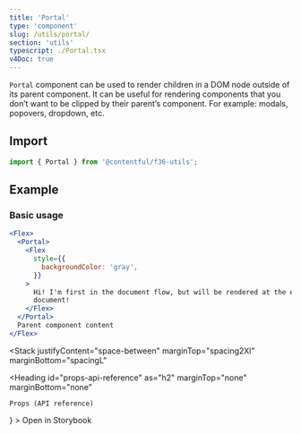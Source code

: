 ```yaml
---
title: 'Portal'
type: 'component'
slug: /utils/portal/
section: 'utils'
typescript: ./Portal.tsx
v4Doc: true
---
```



`Portal` component can be used to render children in a DOM node outside of its parent component. It can be useful for rendering components that you don’t want to be clipped by their parent’s component. For example: modals, popovers, dropdown, etc.

## Import

```jsx static=true
import { Portal } from '@contentful/f36-utils';
```

## Example

### Basic usage

```jsx
<Flex>
  <Portal>
    <Flex
      style={{
        backgroundColor: 'gray',
      }}
    >
      Hi! I'm first in the document flow, but will be rendered at the end of the
      document!
    </Flex>
  </Portal>
  Parent component content
</Flex>
```

<Stack
  justifyContent="space-between"
  marginTop="spacing2Xl"
  marginBottom="spacingL"
>
  <Heading
    id="props-api-reference"
    as="h2"
    marginTop="none"
    marginBottom="none"
  >
    Props (API reference)
  </Heading>
  <TextLink
    href="https://v4-f36-storybook.netlify.app/?path=/story/utilities-portal"
    target="_blank"
    alignIcon="end"
    icon={<ExternalLinkIcon />}
  >
    Open in Storybook
  </TextLink>
</Stack>

<Props of="Portal" />
